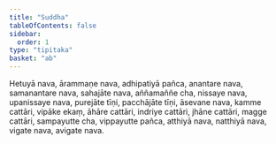 ```yaml
---
title: "Suddha"
tableOfContents: false
sidebar:
  order: 1
type: "tipitaka"
basket: "ab"
---
```



<DynamicBreadcrumb />

<Division number="102">

<Paragraph number="1243">
Hetuyā nava, ārammaṇe nava, adhipatiyā pañca, anantare nava, samanantare nava, sahajāte nava, aññamaññe cha, nissaye nava, upanissaye nava, purejāte tīṇi, pacchājāte tīṇi, āsevane nava, kamme cattāri, vipāke ekaṃ, āhāre cattāri, indriye cattāri, jhāne cattāri, magge cattāri, sampayutte cha, vippayutte pañca, atthiyā nava, natthiyā nava, vigate nava, avigate nava.
</Paragraph>
</Division>